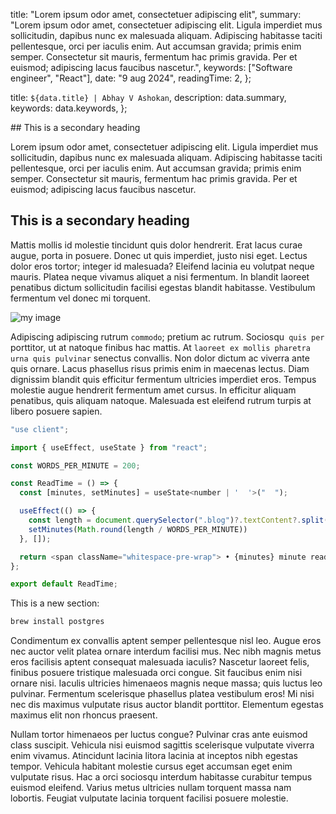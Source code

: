 
  title: "Lorem ipsum odor amet, consectetuer adipiscing elit",
  summary: "Lorem ipsum odor amet, consectetuer adipiscing elit. Ligula imperdiet mus sollicitudin, dapibus nunc ex malesuada aliquam. Adipiscing habitasse taciti pellentesque, orci per iaculis enim. Aut accumsan gravida; primis enim semper. Consectetur sit mauris, fermentum hac primis gravida. Per et euismod; adipiscing lacus faucibus nascetur.",
  keywords: ["Software engineer", "React"],
  date: "9 aug 2024",
  readingTime: 2,
};

  title: `${data.title} | Abhay V Ashokan`,
  description: data.summary,
  keywords: data.keywords,
};

<BlogLayout data={data}>
## This is a secondary heading

Lorem ipsum odor amet, consectetuer adipiscing elit. Ligula imperdiet mus sollicitudin, dapibus nunc ex malesuada aliquam. Adipiscing habitasse taciti pellentesque, orci per iaculis enim. Aut accumsan gravida; primis enim semper. Consectetur sit mauris, fermentum hac primis gravida. Per et euismod; adipiscing lacus faucibus nascetur.

## This is a secondary heading

Mattis mollis id molestie tincidunt quis dolor hendrerit. Erat lacus curae augue, porta in posuere. Donec ut quis imperdiet, justo nisi eget. Lectus dolor eros tortor; integer id malesuada? Eleifend lacinia eu volutpat neque mauris. Platea neque vivamus aliquet a nisi fermentum. In blandit laoreet penatibus dictum sollicitudin facilisi egestas blandit habitasse. Vestibulum fermentum vel donec mi torquent.

![my image](/home/abhay.webp)

Adipiscing adipiscing rutrum `commodo`; pretium ac rutrum. Sociosqu` quis per` porttitor, ut at natoque finibus hac mattis. At `laoreet ex mollis pharetra urna quis pulvinar` senectus convallis. Non dolor dictum ac viverra ante quis ornare. Lacus phasellus risus primis enim in maecenas lectus. Diam dignissim blandit quis efficitur fermentum ultricies imperdiet eros. Tempus molestie augue hendrerit fermentum amet cursus. In efficitur aliquam penatibus, quis aliquam natoque. Malesuada est eleifend rutrum turpis at libero posuere sapien.

```js {10-13}
"use client";

import { useEffect, useState } from "react";

const WORDS_PER_MINUTE = 200;

const ReadTime = () => {
  const [minutes, setMinutes] = useState<number | '  '>("  ");

  useEffect(() => {
    const length = document.querySelector(".blog")?.textContent?.split(/\s/).length ?? 0;
    setMinutes(Math.round(length / WORDS_PER_MINUTE))
  }, []);

  return <span className="whitespace-pre-wrap"> • {minutes} minute read</span>;
};

export default ReadTime;
```
This is a new section:

```bash
brew install postgres
```

Condimentum ex convallis aptent semper pellentesque nisl leo. Augue eros nec auctor velit platea ornare interdum facilisi mus. Nec nibh magnis metus eros facilisis aptent consequat malesuada iaculis? Nascetur laoreet felis, finibus posuere tristique malesuada orci congue. Sit faucibus enim nisi ornare nisi. Iaculis ultricies himenaeos magnis neque massa; quis luctus leo pulvinar. Fermentum scelerisque phasellus platea vestibulum eros! Mi nisi nec dis maximus vulputate risus auctor blandit porttitor. Elementum egestas maximus elit non rhoncus praesent.

Nullam tortor himenaeos per luctus congue? Pulvinar cras ante euismod class suscipit. Vehicula nisi euismod sagittis scelerisque vulputate viverra enim vivamus. Atincidunt lacinia litora lacinia at inceptos nibh egestas tempor. Vehicula habitant molestie cursus eget accumsan eget enim vulputate risus. Hac a orci sociosqu interdum habitasse curabitur tempus euismod eleifend. Varius metus ultricies nullam torquent massa nam lobortis. Feugiat vulputate lacinia torquent facilisi posuere molestie.
</BlogLayout>
